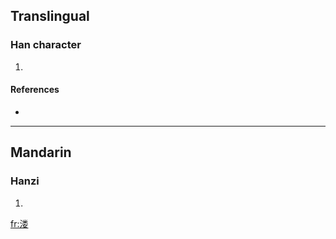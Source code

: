 {{see|漊}}
==Translingual==

===Han character===
{{Han char|rn=85|rad=水|as=09|sn=12|four=|canj=水火木女 (EFDV)}}

# {{defn|Han|sort=水09}}

====References====
* {{Han ref|kx=0639.111|hdz=31686.030|uh=6E87|ud=28295}}

----

==Mandarin==

===Hanzi===
{{cmn-hanzi|pin=[[lǚ]] ([[lü3]])|wg=lü<sup>3</sup>}}

# {{defn|Mandarin}}

[[fr:溇]]